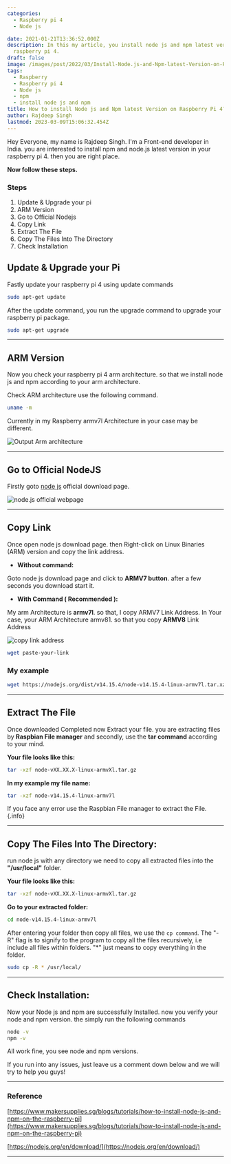 ```yaml
---
categories:
  - Raspberry pi 4
  - Node js

date: 2021-01-21T13:36:52.000Z
description: In this my article, you install node js and npm latest version in your
  raspberry pi 4.
draft: false
image: /images/post/2022/03/Install-Node.js-and-Npm-latest-Version-on-Raspberry-Pi-4.png
tags:
  - Raspberry
  - Raspberry pi 4
  - Node js
  - npm
  - install node js and npm
title: How to install Node js and Npm latest Version on Raspberry Pi 4?
author: Rajdeep Singh
lastmod: 2023-03-09T15:06:32.454Z
---
```


Hey Everyone, my name is Rajdeep Singh. I'm a Front-end developer in India. you
are interested to install npm and node.js latest version in your raspberry pi 4.
then you are right place.

**Now follow these steps.**

### Steps

1. Update & Upgrade your pi
2. ARM Version
3. Go to Official Nodejs
4. Copy Link
5. Extract The File
6. Copy The Files Into The Directory
7. Check Installation

## Update & Upgrade your Pi

Fastly update your raspberry pi 4 using update commands

```bash
sudo apt-get update
```

After the update command, you run the upgrade command to upgrade your raspberry pi
package.

```bash
sudo apt-get upgrade
```

---

## ARM Version

Now you check your raspberry pi 4 arm architecture. so that we install node js and npm
according to your arm architecture.

Check ARM architecture use the following command.

```bash
uname -m
```

Currently in my Raspberry armv7l Architecture in your case may be different.

![Output Arm architecture](/images/post/2021/01/RASPI-4.png "Output Arm architecture")

---

## Go to Official NodeJS

Firstly goto [node js](https://nodejs.org/en/download/) official download page.

![node.js official webpage](/images/post/2021/01/node.js-webpage.png "node.js official webpage")

---

## Copy Link

Once open node js download page. then Right-click on Linux Binaries (ARM)
version and copy the link address.

- **Without command:**

Goto node js download page and click to **ARMV7 button**. after a few seconds
you download start it.

- **With Command ( Recommended ):**

My arm Architecture is **armv7l**. so that, I copy ARMV7 Link Address. In Your
case, your ARM Architecture armv81. so that you copy **ARMV8** Link Address

![copy link address](/images/post/2021/01/copy-link-address.png "copy link address")

```bash
wget paste-your-link
```

### My example

```bash
wget https://nodejs.org/dist/v14.15.4/node-v14.15.4-linux-armv7l.tar.xz
```

---

## Extract The File

Once downloaded Completed now Extract your file. you are extracting files by
**Raspbian File manager** and secondly, use the **tar command** according to
your mind.

**Your file looks like this:**

```bash
tar -xzf node-vXX.XX.X-linux-armvXl.tar.gz
```

**In my example my file name:**

```bash
tar -xzf node-v14.15.4-linux-armv7l
```

If you face any error use the Raspbian File manager to
extract the File. {.info}

---

## Copy The Files Into The Directory:

run node js with any directory we need to copy all extracted files into the
**"/usr/local"** folder.

**Your file looks like this:**

```bash
tar -xzf node-vXX.XX.X-linux-armvXl.tar.gz
```

**Go to your extracted folder:**

```bash
cd node-v14.15.4-linux-armv7l
```

After entering your folder then copy all files, we use the `cp command`. The
"-R" flag is to signify to the program to copy all the files recursively, i.e
include all files within folders. "*" just means to copy everything in the
folder.

```bash
sudo cp -R * /usr/local/
```

---

## Check Installation:

Now your Node js and npm are successfully Installed. now you verify your node
and npm version. the simply run the following commands

```bash
node -v
npm -v
```

All work fine, you see node and npm versions.

If you run into any issues, just leave us a comment down below and we will try
to help you guys!

---

### Reference

[https://www.makersupplies.sg/blogs/tutorials/how-to-install-node-js-and-npm-on-the-raspberry-pi](https://www.makersupplies.sg/blogs/tutorials/how-to-install-node-js-and-npm-on-the-raspberry-pi)

[https://nodejs.org/en/download/](https://nodejs.org/en/download/)

---

